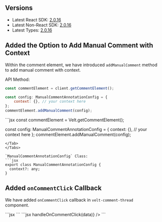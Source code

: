 ## Versions
- Latest React SDK: [2.0.16](https://www.npmjs.com/package/@veltdev/react)
- Latest Non-React SDK: [2.0.16](https://www.npmjs.com/package/@veltdev/client)
- Latest Types: [2.0.16](https://www.npmjs.com/package/@veltdev/types)

## Added the Option to Add Manual Comment with Context
Within the comment element, we have introduced `addManualComment` method to add manual comment with context.

API Method:
<Tabs>
<Tab title="React / Next.js" >
```jsx
const commentElement = client.getCommentElement();

const config: ManualCommentAnnotationConfig = {
	context: {}, // your context here
};
commentElement.addManualComment(config);
```
</Tab>
<Tab title="Other Frameworks">
```jsx
const commentElement = Velt.getCommentElement();

const config: ManualCommentAnnotationConfig = {
	context: {}, // your context here
};
commentElement.addManualComment(config);
```
</Tab>
</Tabs>

`ManualCommentAnnotationConfig` Class:
```jsx
export class ManualCommentAnnotationConfig {
  context?: any;
}
```
## Added `onCommentClick` Callback
We have added `onCommentClick` callback in `velt-comment-thread` component.

<Tabs>
<Tab title="React / Next.js" >
```jsx
<velt-comment-thread annotation-id="COMMENT_ANNOTATION_ID"></velt-comment-thread>
<script>
    const commentThreadTag = document.querySelector("velt-comment-thread");
    commentThreadTag.addEventListener('onCommentClick', (event) => {
        console.log('onCommentClick', event.detail);
    });
</script>
```
</Tab>
<Tab title="Other Frameworks">
```jsx
<VeltCommentThread
    annotationId="COMMENT_ANNOTATION_ID"
    onCommentClick={(data) => handleOnCommentClick(data)}
/>
```
</Tab>
</Tabs>